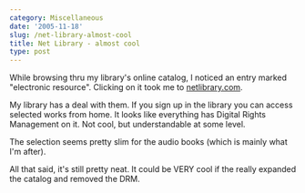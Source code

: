 ```yaml
---
category: Miscellaneous
date: '2005-11-18'
slug: /net-library-almost-cool
title: Net Library - almost cool
type: post
---
```



While browsing thru my library's online catalog, I noticed an entry marked "electronic resource". Clicking on it took me to [netlibrary.com](http://www.netlibrary.com). 

My library has a deal with them. If you sign up in the library you can access selected works from home. It looks like everything has Digital Rights Management on it.  Not cool, but understandable at some level. 

The selection seems pretty slim for the audio books (which is mainly what I'm after). 

All that said, it's still pretty neat. It could be VERY cool if the really expanded the catalog and removed the DRM.